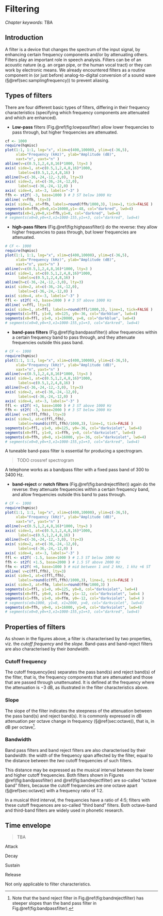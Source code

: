 # Filtering {#ch-filtering}

*Chapter keywords*: TBA

## Introduction

A filter is a device that changes the spectrum of the input signal, by enhancing certain frequency components and/or by attenuating others. Filters play an important role in speech analysis. Filters can be of an acoustic nature (e.g. an organ pipe, or the human vocal tract) or they can work by electronic means. We already encountered filters as a routine component in (or just before) analog-to-digital conversion of a sound wave (§\@ref(sec:samplingfrequency)) to prevent aliasing. 

## Types of filters

There are four different basic types of filters, differing in their frequency characteristics (specifying which frequency components are attenuated and which are enhanced). 

- **Low-pass** filters (Fig.\@ref(fig:lowpassfilter) allow lower frequencies to pass through, but higher frequencies are attenuated.  

```r
cf <- 1000
require(hqmisc)
plot(1:1, 1:1, log="x", xlim=c(400,10000), ylim=c(-36,5),
     xlab="Frequency (kHz)", ylab="Amplitude (dB)",
     xaxt="n", yaxt="n" ) 
abline(v=c(0.5,1,2,4,8,16)*1000, lty=3 )
axis( side=1, at=c(0.5,1,2,4,8,16)*1000,
      labels=c(0.5,1,2,4,8,16) )
abline(h=c(-36,-24,-12,-3,0), lty=3)
axis( side=2, at=c(-36,-24,-12,0), 
      labels=c(-36,-24,-12,0) ) 
axis( side=4, at=-3, labels="-3" )
ffh <- st2f( -3, base=1000 ) # 3 ST below 1000 Hz
abline( v=ffh, lty=3)
axis( side=1, at=ffh, labels=round(ffh/1000,3), line=1, tick=FALSE )
segments(x0=ffh,y0=0,x1=16000,y1=-48, col="darkred", lwd=4)
segments(x0=1,y0=0,x1=ffh,y1=0, col="darkred", lwd=4)
# segments(x0=0,y0=+3,x1=1000-155,y1=+3, col="darkred", lwd=4)
```

- **high-pass filters** (Fig.\@ref(fig:highpassfilter)) do the reverse: they allow higher frequencies to pass through, but lower frequencies are attenuated.

```r
# CF <- 1000
require(hqmisc)
plot(1:1, 1:1, log="x", xlim=c(400,10000), ylim=c(-36,5),
     xlab="Frequency (kHz)", ylab="Amplitude (dB)",
     xaxt="n", yaxt="n" ) 
abline(v=c(0.5,1,2,4,8,16)*1000, lty=3 )
axis( side=1, at=c(0.5,1,2,4,8,16)*1000,
      labels=c(0.5,1,2,4,8,16) )
abline(h=c(-36,-24,-12,-3,0), lty=3)
axis( side=2, at=c(-36,-24,-12,0), 
      labels=c(-36,-24,-12,0) ) 
axis( side=4, at=-3, labels="-3" )
ffl <- st2f( +3, base=1000 ) # 3 ST above 1000 Hz
abline( v=ffl, lty=3)
axis( side=1, at=ffl, labels=round(ffl/1000,3), line=1, tick=FALSE )
segments(x1=ffl, y1=0, x0=125, y0=-36, col="darkblue", lwd=4)
segments(x0=ffl, y1=0, x1=20000, y=0, col="darkblue", lwd=4)
# segments(x0=0,y0=+3,x1=1000-155,y1=+3, col="darkred", lwd=4)
```

- **band-pass filters** (Fig.\@ref(fig:bandpassfilter)) allow frequencies within a certain frequency band to pass through, and they attenuate frequencies outside this pass band.

```r
# CF <- 1000
require(hqmisc)
plot(1:1, 1:1, log="x", xlim=c(400,10000), ylim=c(-36,5),
     xlab="Frequency (kHz)", ylab="Amplitude (dB)",
     xaxt="n", yaxt="n" ) 
abline(v=c(0.5,1,2,4,8,16)*1000, lty=3 )
axis( side=1, at=c(0.5,1,2,4,8,16)*1000,
      labels=c(0.5,1,2,4,8,16) )
abline(h=c(-36,-24,-12,-3,0), lty=3)
axis( side=2, at=c(-36,-24,-12,0), 
      labels=c(-36,-24,-12,0) ) 
axis( side=4, at=-3, labels="-3" )
ffl <- st2f( +3, base=1000 ) # 3 ST above 1000 Hz
ffh <- st2f( -3, base=2000 ) # 3 ST below 2000 Hz
abline( v=c(ffl,ffh), lty=3)
axis( side=1, at=c(ffl,ffh), 
      labels=round(c(ffl,ffh)/1000,3), line=1, tick=FALSE )
segments(x1=ffl, y1=0, x0=125, y0=-36, col="darkviolet", lwd=4)
segments(x0=ffl, y1=0, x1=ffh, y=0, col="darkviolet", lwd=4)
segments(x0=ffh, y0=0, x1=16000, y1=-36, col="darkviolet", lwd=4)
# segments(x0=0,y0=+3,x1=1000-155,y1=+3, col="darkred", lwd=4)
```
A tuneable band-pass filter is essential for producing a spectrogram.

> TODO crossref spectrogram

A telephone works as a bandpass filter with a fixed pass band of 300 to 3400 Hz.  

- **band-reject** or **notch filters** (Fig.\@ref(fig:bandrejectfilter)) again do the reverse: they attenuate frequencies within a certain frequency band, and allow frequencies outside this band to pass through.

```r
# CF <- 1000
require(hqmisc)
plot(1:1, 1:1, log="x", xlim=c(400,10000), ylim=c(-36,5),
     xlab="Frequency (kHz)", ylab="Amplitude (dB)",
     xaxt="n", yaxt="n" ) 
abline(v=c(0.5,1,2,4,8,16)*1000, lty=3 )
axis( side=1, at=c(0.5,1,2,4,8,16)*1000,
      labels=c(0.5,1,2,4,8,16) )
abline(h=c(-36,-24,-12,-3,0), lty=3)
axis( side=2, at=c(-36,-24,-12,0), 
      labels=c(-36,-24,-12,0) ) 
axis( side=4, at=-3, labels="-3" )
ffl <- st2f( -1.5, base=1000 ) # 1.5 ST below 1000 Hz
ffh <- st2f( +1.5, base=2000 ) # 1.5 ST above 2000 Hz
ffm <- st2f( +6, base=1000 ) # mid between 1 and 2 kHz, 1 khz +6 ST
abline( v=c(ffl,ffh), lty=3)
axis( side=1, at=c(ffl,ffh), 
      labels=round(c(ffl,ffh)/1000,3), line=1, tick=FALSE )
axis( side=3, at=ffm, labels=round(ffm/1000,3) )
segments(x1=ffl, y1=0, x0=125, y0=0, col="darkviolet", lwd=4)
segments(x0=ffl, y0=0, x1=ffm, y1=-12, col="darkviolet", lwd=4 )
segments(x1=ffh, y1=0, x0=ffm, y0=-12, col="darkviolet", lwd=4 )
# segments(x0=1000, y1=0, x1=2000, y=0, col="darkviolet", lwd=4)
segments(x0=ffh, y0=0, x1=16000, y1=0, col="darkviolet", lwd=4)
# segments(x0=0,y0=+3,x1=1000-155,y1=+3, col="darkred", lwd=4)
```

## Properties of filters 

As shown in the figures above, a filter is characterised by two properties, viz. the *cutoff frequency* and the *slope*. Band-pass and band-reject filters are also characterised by their *bandwidth*. 

### Cutoff frequency

The cutoff frequency(ies) separates the pass band(s) and reject band(s) of the filter, that is, the frequency components that are attenuated and those that are passed through unattenuated. It is defined at the frequency where the attenuation is $-3$ dB, as illustrated in the filter characteristics above. 

### Slope

The slope of the filter indicates the steepness of the attenuation between the pass band(s) and reject band(s). It is commonly expressed in dB attenuation per octave change in frequency  (§\@ref(sec:octave)), that is, in dB per octave^[Note that the band reject filter in Fig.\@ref(fig:bandrejectfilter) has steeper slopes than the band pass filter in Fig.\@ref(fig:bandpassfilter).]. 

### Bandwidth

Band pass filters and band reject filters are also characterised by their bandwidth: the width of the frequency span affected by the filter, equal to the distance between the *two* cutoff frequencies of such filters. 

This distance may be expressed as the musical interval between the lower and higher cutoff frequencies. Both filters shown in Figures \@ref(fig:bandpassfilter) and \@ref(fig:bandrejectfilter) are so-called "octave band" filters, because the cutoff frequencies are one octave apart (§\@ref(sec:octave)) with a frequency ratio of 1:2.

In a musical third interval, the frequencies have a ratio of 4:5; filters with these cutoff frequences are so-called "third band" filters. Both octave-band and third-band filters are widely used in phonetic research. 


## Time envelope

> TBA 

Attack

Decay

Sustain

Release

Not only applicable to filter characteristics. 

